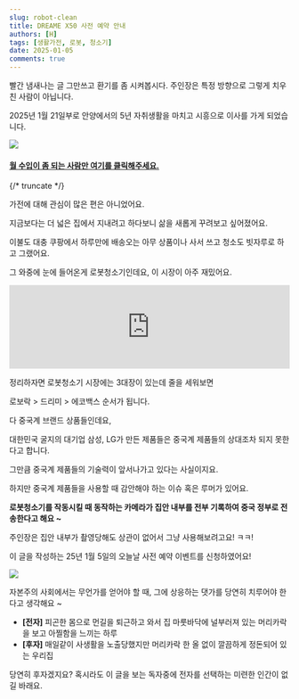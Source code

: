 ```yaml
---
slug: robot-clean
title: DREAME X50 사전 예약 안내
authors: [H]
tags: [생활가전, 로봇, 청소기]
date: 2025-01-05
comments: true
---
```


빨간 냄새나는 글 그만쓰고 환기를 좀 시켜봅시다. 주인장은 특정 방향으로 그렇게 치우친 사람이 아닙니다.

2025년 1월 21일부로 안양에서의 5년 자취생활을 마치고 시흥으로 이사를 가게 되었습니다.

<img src="contents/dreame-x50.png" />

<h4 style={{textAlign: 'center'}}>
    <a href="https://dreametechkorea.com/promotion/x50_ultra" target="_blank" rel="no">월 수입이 좀 되는 사람만 여기를 클릭해주세요.</a>
</h4>

{/* truncate */}

가전에 대해 관심이 많은 편은 아니었어요.

지금보다는 더 넓은 집에서 지내려고 하다보니 삶을 새롭게 꾸려보고 싶어졌어요.

이불도 대충 쿠팡에서 하루만에 배송오는 아무 상품이나 사서 쓰고 청소도 빗자루로 하고 그랬어요. 

그 와중에 눈에 들어온게 로봇청소기인데요, 이 시장이 아주 재밌어요.

<iframe width="100%" style={{aspectRatio: '16/9'}}  src="https://www.youtube.com/embed/OyeibR187bQ?si=bh_OrpbLZ2oEqE0_" title="YouTube video player" frameborder="0" allow="accelerometer; autoplay; clipboard-write; encrypted-media; gyroscope; picture-in-picture; web-share" referrerpolicy="strict-origin-when-cross-origin" allowfullscreen></iframe>

정리하자면 로봇청소기 시장에는 3대장이 있는데 줄을 세워보면

로보락 > 드리미 > 에코백스 순서가 됩니다.

다 중국계 브랜드 상품들인데요,

대한민국 굴지의 대기업 삼성, LG가 만든 제품들은 중국계 제품들의 상대조차 되지 못한다고 합니다. 

그만큼 중국계 제품들의 기술력이 앞서나가고 있다는 사실이지요.

하지만 중국계 제품들을 사용할 때 감안해야 하는 이슈 혹은 루머가 있어요.

**로봇청소기를 작동시킬 때 동작하는 카메라가 집안 내부를 전부 기록하여 중국 정부로 전송한다고 해요 ~**

주인장은 집안 내부가 촬영당해도 상관이 없어서 그냥 사용해보려고요! ㅋㅋ!

이 글을 작성하는 25년 1월 5일의 오늘날 사전 예약 이벤트를 신청하였어요!

<img src="contents/dreame-x50-promotion.png" />

자본주의 사회에서는 무언가를 얻어야 할 때, 그에 상응하는 댓가를 당연히 치루어야 한다고 생각해요 ~

- **[전자]** 피곤한 몸으로 먼길을 퇴근하고 와서 집 마룻바닥에 널부러져 있는 머리카락을 보고 아찔함을 느끼는 하루
- **[후자]** 매일같이 사생활을 노출당했지만 머리카락 한 올 없이 깔끔하게 정돈되어 있는 우리집

당연히 후자겠지요? 혹시라도 이 글을 보는 독자중에 전자를 선택하는 미련한 인간이 없길 바래요.
